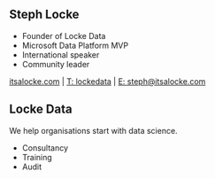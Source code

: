 ## Steph Locke {data-background="credentials.png"}
- Founder of Locke Data
- Microsoft Data Platform MVP
- International speaker
- Community leader

[itsalocke.com](http://itsalocke.com) | [T: lockedata](https://twitter.com/lockedata) | [E: steph\@itsalocke.com](mailto://steph@itsalocke.com)

## Locke Data {data-background="business.png"}
We help organisations start with data science.

- Consultancy
- Training
- Audit
